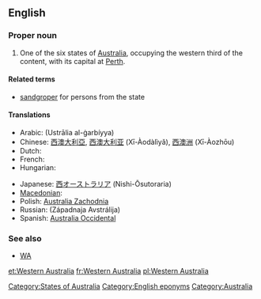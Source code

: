 ==English==
{{wikipedia}}

===Proper noun===
{{en-proper noun|head=[[Western]] [[Australia]]}}

# One of the six states of [[Australia]], occupying the western third of the content, with its capital at [[Perth]].

====Related terms====
* [[sandgroper]] {{italbrac|colloquial}} for persons from the state

====Translations====
{{trans-top|state of Australia}}
* Arabic: {{Arab|[[أستراليا الغربية]]}} (Ustrālia al-ġarbíyya) {{f}}
* Chinese: [[西澳大利亞]], [[西澳大利亚]] (Xī-Àodàlìyǎ), [[西澳洲]] (Xī-Àozhōu)
* Dutch: {{t+|nl|West-Australië}}
* French: {{t+|fr|Australie-Occidentale|f}}
* Hungarian: {{t|hu|Nyugat-Ausztrália}}
{{trans-mid}}
* Japanese: [[西オーストラリア]] (Nishi-Ōsutoraria)
* [[Macedonian]]: {{t|mk|Западна Австралија|f|tr=Západna Avstrálija}}
* Polish: [[Australia Zachodnia]] {{f}}
* Russian: {{t|ru|Западная Австралия|f}} (Západnaja Avstrálija)
* Spanish: [[Australia Occidental]]
{{trans-bottom}}

===See also===
* [[WA]]

[[Category:States of Australia]]
[[Category:English eponyms]]
[[Category:Australia]]

[[et:Western Australia]]
[[fr:Western Australia]]
[[pl:Western Australia]]
